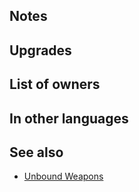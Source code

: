 {{Weapon Infobox
|tagid=SID_孤絶の斧＋
|intID=2791
|image=wep_ax100
|exclusive=0
|weaponType=Axe
|cost=300
|might=14
|range=1
|effect=If unit is not adjacent to an ally, inflicts Atk/Def-5 on foe during combat and neutralizes foe's bonuses to Atk/Def (from skills like Fortify, Rally, etc.) during combat.
|statModifiers=0,14,0,0,0
|required=Unbound Axe
|refinePaths=default
|refineSP=350
|refineMedals=500
|refineStones=50
|properties=random_owner
}}
==Notes==
{{Combat reductions}}
{{Bonus neutralization}}
==Upgrades==
{{Weapon Upgrade List}}
==List of owners==
{{Skill Hero List}}
==In other languages==
{{OtherLanguages
|japanese=孤絶の斧＋
|german=Freie Axt+
|spanishEU=Hacha desatada +
|spanishLA=Hacha desatada +
|french=Hache libre +
|italian=Ascia sola+
|chineseTW=孤絕之斧＋
|portuguese=Mach. des.+
}}
==See also==
{{See also skills|cond=Description LIKE '%If unit is not adjacent to an ally, inflicts%neutralizes foe_s bonuses%' AND WikiName NOT LIKE '%Unbound%'|columns=3}}
* [[Skill families#Unbound|Unbound Weapons]]
{{Weapons Navbox}}